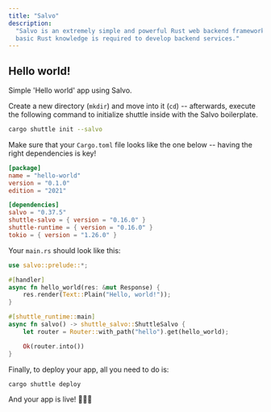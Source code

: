 ```yaml
---
title: "Salvo"
description:
  "Salvo is an extremely simple and powerful Rust web backend framework. Only
  basic Rust knowledge is required to develop backend services."
---
```


## Hello world!

Simple 'Hello world' app using Salvo.

Create a new directory (`mkdir`) and move into it (`cd`) -- afterwards, execute the following command to initialize shuttle inside with the Salvo boilerplate.

```bash
cargo shuttle init --salvo
```

Make sure that your `Cargo.toml` file looks like the one below -- having the right dependencies is key!

```toml Cargo.toml
[package]
name = "hello-world"
version = "0.1.0"
edition = "2021"

[dependencies]
salvo = "0.37.5"
shuttle-salvo = { version = "0.16.0" }
shuttle-runtime = { version = "0.16.0" }
tokio = { version = "1.26.0" }
```
Your `main.rs` should look like this:

```Rust main.rs
use salvo::prelude::*;

#[handler]
async fn hello_world(res: &mut Response) {
    res.render(Text::Plain("Hello, world!"));
}

#[shuttle_runtime::main]
async fn salvo() -> shuttle_salvo::ShuttleSalvo {
    let router = Router::with_path("hello").get(hello_world);

    Ok(router.into())
}
```

Finally, to deploy your app, all you need to do is:
```bash
cargo shuttle deploy
```

And your app is live! 🎉🎉🎉

